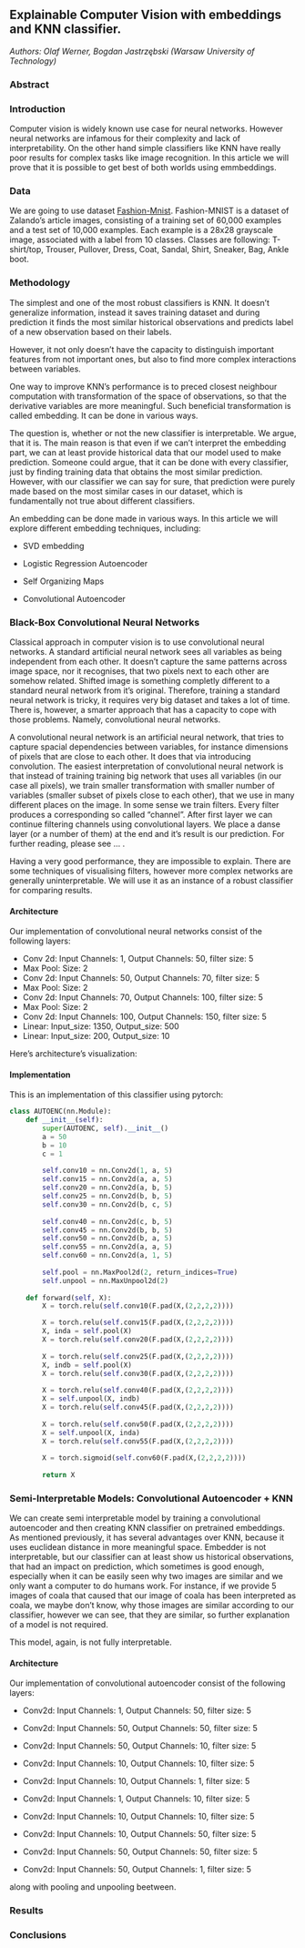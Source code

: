 ## Explainable Computer Vision with embeddings and KNN classifier.

*Authors: Olaf Werner, Bogdan Jastrzębski (Warsaw University of Technology)*

### Abstract


### Introduction
Computer vision is widely known use case for neural networks. However neural networks are infamous for their complexity and lack of interpretability. On the other hand simple classifiers like KNN have really poor results for complex tasks like image recognition. In this article we will prove that it is possible to get best of both worlds using emmbeddings. 

### Data
We are going to use dataset [Fashion-Mnist](https://www.openml.org/d/40996). Fashion-MNIST is a dataset of Zalando's article images, consisting of a training set of 60,000 examples and a test set of 10,000 examples. Each example is a 28x28 grayscale image, associated with a label from 10 classes. Classes are following: T-shirt/top, Trouser, Pullover, Dress, Coat, Sandal, Shirt, Sneaker, Bag, Ankle boot.

### Methodology

The simplest and one of the most robust classifiers is KNN. It doesn't generalize information, instead it saves training dataset and during prediction it finds the most similar historical observations and predicts label of a new observation based on their labels.

However, it not only doesn't have the capacity to distinguish important features from not important ones, but also to find more complex interactions between variables. 

One way to improve KNN's performance is to preced closest neighbour computation with transformation of the space of observations, so that the derivative variables are more meaningful. Such beneficial transformation is called embedding. It can be done in various ways. 

The question is, whether or not the new classifier is interpretable. We argue, that it is. The main reason is that even if we can't interpret the embedding part, we can at least provide historical data that our model used to make prediction. Someone could argue, that it can be done with every classifier, just by finding training data that obtains the most similar prediction. However, with our classifier we can say for sure, that prediction were purely made based on the most similar cases in our dataset, which is fundamentally not true about different classifiers.

An embedding can be done made in various ways. In this article we will explore different embedding techniques, including:

* SVD embedding

* Logistic Regression Autoencoder

* Self Organizing Maps

* Convolutional Autoencoder

### Black-Box Convolutional Neural Networks

Classical approach in computer vision is to use convolutional neural networks. A standard artificial neural network sees all variables as being independent from each other. It doesn't capture the same patterns across image space, nor it recognises, that two pixels next to each other are somehow related. Shifted image is something completly different to a standard neural network from it's original. Therefore, training a standard neural network is tricky, it requires very big dataset and takes a lot of time. There is, however, a smarter approach that has a capacity to cope with those problems. Namely, convolutional neural networks. 

A convolutional neural network is an artificial neural network, that tries to capture spacial dependencies between variables, for instance dimensions of pixels that are close to each other.
It does that via introducing convolution. The easiest interpretation of convolutional neural network is that instead of training training big network that uses all variables (in our case all pixels), we train smaller transformation with smaller number of variables (smaller subset of pixels close to each other), that we use in many different places on the image. In some sense we train filters. Every filter produces a corresponding so called "channel". After first layer we can continue filtering channels using convolutional layers. We place a danse layer (or a number of them) at the end and it's result is our prediction. For further reading, please see ... .

Having a very good performance, they are impossible to explain. There are some techniques of visualising filters, however more complex networks are generally uninterpretable. We will use it as an instance of a robust classifier for comparing results. 

#### Architecture

Our implementation of convolutional neural networks consist of the following layers:

- Conv 2d: Input Channels: 1, Output Channels: 50, filter size: 5
- Max Pool: Size: 2
- Conv 2d: Input Channels: 50, Output Channels: 70, filter size: 5
- Max Pool: Size: 2
- Conv 2d: Input Channels: 70, Output Channels: 100, filter size: 5
- Max Pool: Size: 2
- Conv 2d: Input Channels: 100, Output Channels: 150, filter size: 5
- Linear: Input_size: 1350, Output_size: 500
- Linear: Input_size: 200, Output_size: 10

Here's architecture's visualization:

#### Implementation

This is an implementation of this classifier using pytorch:

```python
class AUTOENC(nn.Module):
    def __init__(self):
        super(AUTOENC, self).__init__()
        a = 50
        b = 10
        c = 1
        
        self.conv10 = nn.Conv2d(1, a, 5)
        self.conv15 = nn.Conv2d(a, a, 5)
        self.conv20 = nn.Conv2d(a, b, 5)
        self.conv25 = nn.Conv2d(b, b, 5)
        self.conv30 = nn.Conv2d(b, c, 5)
        
        self.conv40 = nn.Conv2d(c, b, 5)
        self.conv45 = nn.Conv2d(b, b, 5)
        self.conv50 = nn.Conv2d(b, a, 5)
        self.conv55 = nn.Conv2d(a, a, 5)
        self.conv60 = nn.Conv2d(a, 1, 5)
        
        self.pool = nn.MaxPool2d(2, return_indices=True)
        self.unpool = nn.MaxUnpool2d(2)
        
    def forward(self, X):
        X = torch.relu(self.conv10(F.pad(X,(2,2,2,2))))

        X = torch.relu(self.conv15(F.pad(X,(2,2,2,2))))
        X, inda = self.pool(X)
        X = torch.relu(self.conv20(F.pad(X,(2,2,2,2))))
        
        X = torch.relu(self.conv25(F.pad(X,(2,2,2,2))))
        X, indb = self.pool(X)
        X = torch.relu(self.conv30(F.pad(X,(2,2,2,2))))
        
        X = torch.relu(self.conv40(F.pad(X,(2,2,2,2))))
        X = self.unpool(X, indb)
        X = torch.relu(self.conv45(F.pad(X,(2,2,2,2))))
        
        X = torch.relu(self.conv50(F.pad(X,(2,2,2,2))))
        X = self.unpool(X, inda)
        X = torch.relu(self.conv55(F.pad(X,(2,2,2,2))))
        
        X = torch.sigmoid(self.conv60(F.pad(X,(2,2,2,2))))
        
        return X
```

### Semi-Interpretable Models: Convolutional Autoencoder + KNN

We can create semi interpretable model by training a convolutional autoencoder and then creating KNN classifier on pretrained embeddings. As mentioned previously, it has several advantages over KNN, because it uses euclidean distance in more meaningful space. Embedder is not interpretable, but our classifier can at least show us historical observations, that had an impact on prediction, which sometimes is good enough, especially when it can be easily seen why two images are similar and we only want a computer to do humans work. For instance, if we provide 5 images of coala that caused that our image of coala has been interpreted as coala, we maybe don't know, why those images are similar according to our classifier, however we can see, that they are similar, so further explanation of a model is not required. 

This model, again, is not fully interpretable.

#### Architecture

Our implementation of convolutional autoencoder consist of the following layers:

- Conv2d: Input Channels:  1, Output Channels: 50, filter size: 5
- Conv2d: Input Channels: 50, Output Channels: 50, filter size: 5
- Conv2d: Input Channels: 50, Output Channels: 10, filter size: 5
- Conv2d: Input Channels: 10, Output Channels: 10, filter size: 5
- Conv2d: Input Channels: 10, Output Channels:  1, filter size: 5

- Conv2d: Input Channels:  1, Output Channels: 10, filter size: 5
- Conv2d: Input Channels: 10, Output Channels: 10, filter size: 5
- Conv2d: Input Channels: 10, Output Channels: 50, filter size: 5
- Conv2d: Input Channels: 50, Output Channels: 50, filter size: 5
- Conv2d: Input Channels: 50, Output Channels:  1, filter size: 5

along with pooling and unpooling beetween.

### Results



### Conclusions

